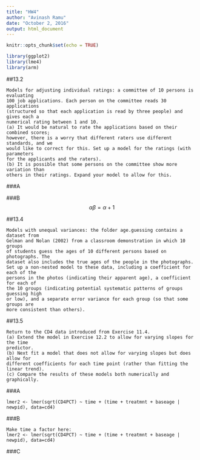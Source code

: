 ```yaml
---
title: "HW4"
author: "Avinash Ramu"
date: "October 2, 2016"
output: html_document
---
```


```r
knitr::opts_chunk$set(echo = TRUE)
```

```r
library(ggplot2)
library(lme4)
library(arm)
```
##13.2
```
Models for adjusting individual ratings: a committee of 10 persons is evaluating
100 job applications. Each person on the committee reads 30 applications
(structured so that each application is read by three people) and gives each a
numerical rating between 1 and 10.
(a) It would be natural to rate the applications based on their combined scores;
however, there is a worry that different raters use different standards, and we
would like to correct for this. Set up a model for the ratings (with parameters
for the applicants and the raters).
(b) It is possible that some persons on the committee show more variation than
others in their ratings. Expand your model to allow for this.
```

###A

###B
$$\alpha \beta = \alpha + 1$$


##13.4
```
Models with unequal variances: the folder age.guessing contains a dataset from
Gelman and Nolan (2002) from a classroom demonstration in which 10 groups
of students guess the ages of 10 different persons based on photographs. The
dataset also includes the true ages of the people in the photographs.
Set up a non-nested model to these data, including a coefficient for each of the
persons in the photos (indicating their apparent age), a coefficient for each of
the 10 groups (indicating potential systematic patterns of groups guessing high
or low), and a separate error variance for each group (so that some groups are
more consistent than others).
```

##13.5
```
Return to the CD4 data introduced from Exercise 11.4.
(a) Extend the model in Exercise 12.2 to allow for varying slopes for the time
predictor.
(b) Next fit a model that does not allow for varying slopes but does allow for
different coefficients for each time point (rather than fitting the linear trend).
(c) Compare the results of these models both numerically and graphically.
```
###A

```
lmer2 <- lmer(sqrt(CD4PCT) ~ time + (time + treatmnt + baseage | newpid), data=cd4)
```

###B
```
Make time a factor here:
lmer2 <- lmer(sqrt(CD4PCT) ~ time + (time + treatmnt + baseage | newpid), data=cd4)
```

###C